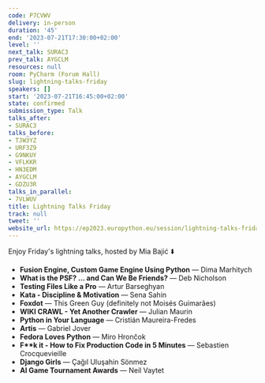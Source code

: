 ```yaml
---
code: P7CVWV
delivery: in-person
duration: '45'
end: '2023-07-21T17:30:00+02:00'
level: ''
next_talk: SURAC3
prev_talk: AYGCLM
resources: null
room: PyCharm (Forum Hall)
slug: lightning-talks-friday
speakers: []
start: '2023-07-21T16:45:00+02:00'
state: confirmed
submission_type: Talk
talks_after:
- SURAC3
talks_before:
- TJW3YZ
- URF3Z9
- G9NKUY
- VFLKKR
- HN3EDM
- AYGCLM
- GDZU3R
talks_in_parallel:
- 7VLWUV
title: Lightning Talks Friday
track: null
tweet: ''
website_url: https://ep2023.europython.eu/session/lightning-talks-friday
---
```


Enjoy Friday's lightning talks, hosted by Mia Bajić ⬇️

- **Fusion Engine, Custom Game Engine Using Python** — Dima Marhitych
- **What is the PSF? ... and Can We Be Friends?** — Deb Nicholson
- **Testing Files Like a Pro** — Artur Barseghyan
- **Kata - Discipline & Motivation** — Sena Sahin
- **Foxdot** — This Green Guy (definitely not Moisés Guimarães)
- **WIKI CRAWL - Yet Another Crawler** — Julian Maurin
- **Python in Your Language** — Cristián Maureira-Fredes
- **Artis** — Gabriel Jover
- **Fedora Loves Python** — Miro Hrončok
- __F**k it - How to Fix Production Code in 5 Minutes__ — Sebastien Crocquevieille
- **Django Girls** — Çağıl Uluşahin Sönmez
- **AI Game Tournament Awards** — Neil Vaytet
